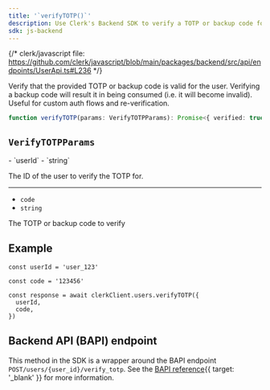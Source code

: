 ```yaml
---
title: '`verifyTOTP()`'
description: Use Clerk's Backend SDK to verify a TOTP or backup code for a user.
sdk: js-backend
---
```


{/* clerk/javascript file: https://github.com/clerk/javascript/blob/main/packages/backend/src/api/endpoints/UserApi.ts#L236 */}

Verify that the provided TOTP or backup code is valid for the user. Verifying a backup code will result it in being consumed (i.e. it will become invalid). Useful for custom auth flows and re-verification.

```ts
function verifyTOTP(params: VerifyTOTPParams): Promise<{ verified: true; code_type: 'totp' }>
```

## `VerifyTOTPParams`

<Properties>
  - `userId`
  - `string`

  The ID of the user to verify the TOTP for.

  ---

  - `code`
  - `string`

  The TOTP or backup code to verify
</Properties>

## Example

<Include src="_partials/backend/usage" />

```tsx
const userId = 'user_123'

const code = '123456'

const response = await clerkClient.users.verifyTOTP({
  userId,
  code,
})
```

## Backend API (BAPI) endpoint

This method in the SDK is a wrapper around the BAPI endpoint `POST/users/{user_id}/verify_totp`. See the [BAPI reference](/docs/reference/backend-api/tag/users/post/users/\{user_id}/verify_totp){{ target: '_blank' }} for more information.
